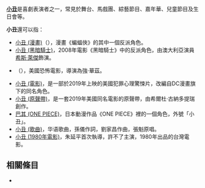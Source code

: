 {{noteTA
|1=zh-hans:希斯·莱杰;zh-hk:希夫·烈爵;zh-tw:希斯·萊傑;
}}
'''[[小丑|小丑]]'''是喜劇表演者之一，常見於舞台、馬戲團、綜藝節目、嘉年華、兒童節目及生日會等。

'''小丑'''還可以指：
*[[小丑_(漫畫)|小丑 (漫畫)]]（{{lang-en|Joker}}），漫畫《蝙蝠俠》的其中一個反派角色。
*[[小丑_(黑暗騎士)|小丑 (黑暗騎士)]]，2008年電影《黑暗騎士》中的反派角色，由澳大利亞演員[[希斯·萊傑|希斯·萊傑]]飾演。
*{{link-en|小丑 (2014年電影)|Clown (film)|小丑}}（{{lang-en|Clown}}），美國恐怖電影，導演為強·華茲。
*[[小丑_(電影)|小丑 (電影)]]，是一部於2019年上映的美國犯罪心理驚悚片，改編自DC漫畫旗下的同名角色。
*[[小丑_(原聲帶)|小丑 (原聲帶)]]，是一套2019年美國同名電影的原聲帶，由希爾杜·古納多提瑞創作。
*[[巴其_(ONE_PIECE)|巴其 (ONE PIECE)]]，日本動漫作品《ONE PIECE》裡的一個角色，外號「小丑」。
*[[小丑_(歌曲)|小丑 (歌曲)]]，华语歌曲，孫儀作詞，劉家昌作曲，張魁原唱。
*[[小丑_(1980年電影)|小丑 (1980年電影)]]，朱延平首次執導，許不了主演，1980年出品的台灣電影。

== 相關條目 ==
*{{lookfrom|小丑}}

{{disambig|Cat=二字消歧義}}